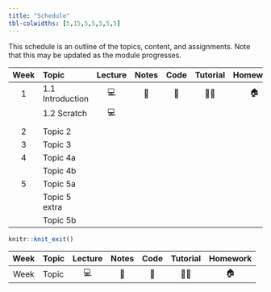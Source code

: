 ```yaml
---
title: "Schedule"
tbl-colwidths: [5,15,5,5,5,5,5]
---
```


This schedule is an outline of the topics, content, and assignments. Note that this may be updated as the module progresses.

::: column-body
| Week | Topic            | Lecture | Notes | Code | Tutorial | Homework |
|:----:|:-----------------|:-------:|:-----:|:----:|:--------:|:--------:|
|  1   | 1.1 Introduction |   💻    |  📕   |  🤖  |    👨‍🏫    |    🏠    |
|      | 1.2 Scratch      |   💻    |       |      |          |          |
|      |                  |         |       |      |          |          |
|  2   | Topic 2          |         |       |      |          |          |
|  3   | Topic 3          |         |       |      |          |          |
|  4   | Topic 4a         |         |       |      |          |          |
|      | Topic 4b         |         |       |      |          |          |
|  5   | Topic 5a         |         |       |      |          |          |
|      | Topic 5 extra    |         |       |      |          |          |
|      | Topic 5b         |         |       |      |          |          |
:::

```r
knitr::knit_exit()
```

| Week | Topic | Lecture | Notes | Code | Tutorial | Homework |
|:----:|-------|:-------:|:-----:|:----:|:--------:|:--------:|
| Week | Topic |   💻    |  📕   |  🤖  |    👨‍🏫    |    🏠    |